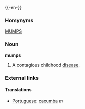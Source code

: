 {{-en-}}

===Homynyms===
[[MUMPS]]

===Noun===
'''mumps'''
#A contagious childhood [[disease]].

===External links===
{{pedialite}}

==== Translations ====
*[[Portuguese]]: [[caxumba]] ''m''